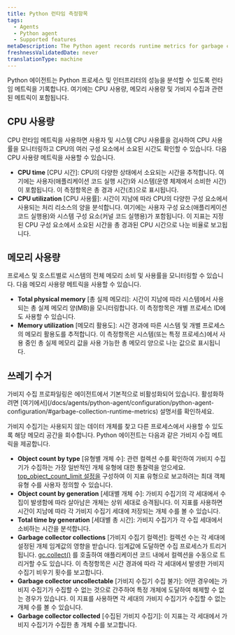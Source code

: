 ```yaml
---
title: Python 런타임 측정항목
tags:
  - Agents
  - Python agent
  - Supported features
metaDescription: The Python agent records runtime metrics for garbage collection and CPU/ memory usage
freshnessValidatedDate: never
translationType: machine
---
```


Python 에이전트는 Python 프로세스 및 인터프리터의 성능을 분석할 수 있도록 런타임 메트릭을 기록합니다. 여기에는 CPU 사용량, 메모리 사용량 및 가비지 수집과 관련된 메트릭이 포함됩니다.

## CPU 사용량

CPU 런타임 메트릭을 사용하면 사용자 및 시스템 CPU 사용률을 검사하여 CPU 사용률을 모니터링하고 CPU의 여러 구성 요소에서 소요된 시간도 확인할 수 있습니다. 다음 CPU 사용량 메트릭을 사용할 수 있습니다.

* **CPU time** \[CPU 시간]: CPU의 다양한 상태에서 소요되는 시간을 추적합니다. 여기에는 사용자(애플리케이션 코드 실행 시간)와 시스템(운영 체제에서 소비한 시간)이 포함됩니다. 이 측정항목은 총 경과 시간(초)으로 표시됩니다.
* **CPU utilization** \[CPU 사용률]: 시간이 지남에 따라 CPU의 다양한 구성 요소에서 사용되는 처리 리소스의 양을 분석합니다. 여기에는 사용자 구성 요소(애플리케이션 코드 실행용)와 시스템 구성 요소(커널 코드 실행용)가 포함됩니다. 이 지표는 지정된 CPU 구성 요소에서 소요된 시간을 총 경과된 CPU 시간으로 나눈 비율로 보고됩니다.

## 메모리 사용량

프로세스 및 호스트별로 시스템의 전체 메모리 소비 및 사용률을 모니터링할 수 있습니다. 다음 메모리 사용량 메트릭을 사용할 수 있습니다.

* **Total physical memory** \[총 실제 메모리]: 시간이 지남에 따라 시스템에서 사용되는 총 실제 메모리 양(MB)을 모니터링합니다. 이 측정항목은 개별 프로세스 ID에도 사용할 수 있습니다.
* **Memory utilization** \[메모리 활용도]: 시간 경과에 따른 시스템 및 개별 프로세스의 메모리 활용도를 추적합니다. 이 측정항목은 시스템(또는 특정 프로세스)에서 사용 중인 총 실제 메모리 값을 사용 가능한 총 메모리 양으로 나눈 값으로 표시됩니다.

## 쓰레기 수거

<Callout variant="important">
  가비지 수집 프로파일링은 에이전트에서 기본적으로 비활성화되어 있습니다. 활성화하려면 [여기에서](/docs/agents/python-agent/configuration/python-agent-configuration/#garbage-collection-runtime-metrics) 설명서를 확인하세요.
</Callout>

가비지 수집기는 사용되지 않는 데이터 개체를 찾고 다른 프로세스에서 사용할 수 있도록 해당 메모리 공간을 회수합니다. Python 에이전트는 다음과 같은 가비지 수집 메트릭을 제공합니다.

* **Object count by type** \[유형별 개체 수]: 관련 컬렉션 수를 확인하여 가비지 수집기가 수집하는 가장 일반적인 개체 유형에 대한 통찰력을 얻으세요. [top_object_count_limit 설정을](/docs/agents/python-agent/configuration/python-agent-configuration/#garbage-collection-runtime-metrics) 구성하여 이 지표 유형으로 보고하려는 최대 객체 유형 수를 사용자 정의할 수 있습니다.
* **Object count by generation** \[세대별 개체 수]: 가비지 수집기의 각 세대에서 수집이 발생함에 따라 살아남은 개체는 상위 세대로 승격됩니다. 이 지표를 사용하면 시간이 지남에 따라 각 가비지 수집기 세대에 저장되는 개체 수를 볼 수 있습니다.
* **Total time by generation** \[세대별 총 시간]: 가비지 수집기가 각 수집 세대에서 소비하는 시간을 분석합니다.
* **Garbage collector collections** \[가비지 수집기 컬렉션]: 컬렉션 수는 각 세대에 설정된 개체 임계값의 영향을 받습니다. 임계값에 도달하면 수집 프로세스가 트리거됩니다. [gc.collect()](https://docs.python.org/3/library/gc.html#gc.collect) 를 호출하여 애플리케이션 코드 내에서 컬렉션을 수동으로 트리거할 수도 있습니다. 이 측정항목은 시간 경과에 따라 각 세대에서 발생한 가비지 수집기 비우기 횟수를 보고합니다.
* **Garbage collector uncollectable** \[가비지 수집기 수집 불가]: 어떤 경우에는 가비지 수집기가 수집할 수 없는 것으로 간주하여 특정 개체에 도달하여 해제할 수 없는 경우가 있습니다. 이 지표를 사용하면 각 세대의 가비지 수집기가 수집할 수 없는 개체 수를 볼 수 있습니다.
* **Garbage collector collected** \[수집된 가비지 수집기]: 이 지표는 각 세대에서 가비지 수집기가 수집한 총 개체 수를 보고합니다.